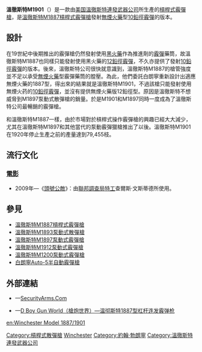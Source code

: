 {{noteTA
|G1=軍事
|G2=長度單位
|G3=Firearms
}}
{{Infobox Weapon
|name= 溫徹斯特M1901槓桿式霰彈槍<br />{{Lang|en|Winchester Model 1901}}
|image= 
|image_size= 300px
|caption= 
|origin= {{flagcountry|United States|1896}}
|type= [[槓桿式|槓桿式]][[霰彈槍|霰彈槍]]
<!-- Type selection -->
|is_ranged= yes
|is_bladed= 
|is_explosive= 
|is_artillery= 
|is_vehicle= 
|is_missile= 
|is_UK= 
<!-- Service history -->
|service= 
|used_by= 各執法機構及[[驿站马车|驛車]]公司
|wars= 
<!-- Production history -->
|designer= [[約翰·白朗寧|約翰·白朗寧]]
|design_date= 1901年
|manufacturer= [[溫徹斯特連發武器公司|溫徹斯特連發武器公司]]
|unit_cost= 
|production_date= 1901—1920年
|number= 在1901—1920年期間：79,455枝
|variants= 
<!-- General specifications -->
|spec_label= 標準型
|weight= 空槍：3.6[[千克|千克]]（8[[磅|磅]]）
|length= 997[[毫米|毫米]]（39.25[[英寸|英寸]]）
|part_length= 508毫米（20英吋）
|width= 
|height= 
|diameter= 
|crew= 
<!-- Ranged weapon specifications --> 
|cartridge= [[散彈|10鉛徑霰彈]]
|caliber= 19.69×69.85毫米（.78×2.75英吋）
|barrels= 1根，[[滑膛槍炮|滑膛]]，無[[槍口|槍口]]裝置
|action= [[槓桿式|槓桿式]]
|mode= {{Link-en|連發步槍|repeating rifle|連發}}
|rate= 
|velocity= 
|range= 50[[米_(单位)|公尺]]（54.68[[码|码]]，164.04[[英尺|英尺]]）
|max_range= 
|feed= 5發內置式[[彈匣#管式彈倉|管式彈倉]]
|sights= [[機械瞄具|機械瞄具]]：金屬珠狀[[照準器|準星]]
<!-- 火炮規格 -->
|breech= 
|recoil= 
|carriage= 
|elevation= 
|traverse= 
<!-- 刃器規格 --> 
|blade_type= 
|hilt_type= 
|sheath_type= 
|head_type= 
|haft_type= 
<!-- 爆炸物內填炸藥規格 --> 
|filling= 
|filling_weight= 
|detonation= 
|yield= 
<!-- 車輛/飛彈規格 -->
|armour= 
|primary_armament= 
|secondary_arament= 
|engine= 
|engine_power= 
|transmission= 
|payload_capacity= 
|fuel_capacity= 
|pw_ratio= 
|suspension= 
|clearance= 
|vehicle_range= 
|speed= 
|guidance= 
|steering= 
<!-- Missiles only -->
|wingspan= 
|propellant= 
|ceiling= 
|altitude= 
|depth= 
|boost= 
|accuracy= 
|launch_platform= 
|transport= 
}}

'''溫徹斯特M1901'''（{{Lang-en|Winchester Model（M） 1901}}）是一款由[[美国|美国]][[溫徹斯特連發武器公司|溫徹斯特連發武器公司]]所生產的[[槓桿式|槓桿式]][[霰彈槍|霰彈槍]]，是[[溫徹斯特M1887槓桿式霰彈槍|溫徹斯特M1887槓桿式霰彈槍]]發射[[無煙火藥|無煙火藥]]型[[散彈|10鉛徑霰彈]]的版本。

== 設計 ==
在19世紀中後期推出的霰彈槍仍然發射使用[[火药|黑火藥]]作為推進劑的[[霰彈|霰彈]]藥筒，故溫徹斯特M1887也同樣只能發射使用黑火藥的[[霰彈|12鉛徑霰彈]]，不久亦提供了發射[[10鉛徑霰彈|10鉛徑霰彈]]的版本。後來，溫徹斯特公司很快就意識到，溫徹斯特M1887的槍管強度並不足以承受[[無煙火藥|無煙火藥]]型霰彈藥筒的膛壓。為此，他們委託白朗寧重新設計出適應無煙火藥的1887型，得出來的結果就是溫徹斯特M1901，不過該槍只能發射使用無煙火药的[[10鉛徑霰彈|10鉛徑霰彈]]，並沒有提供無煙火藥版12鉛徑型。原因是溫徹斯特不想威脅到M1897泵動式散彈槍的銷量。於是M1901和M1897同時一度成為了溫徹斯特公司最暢銷的霰彈槍。

和溫徹斯特M1887一樣，由於市場對於槓桿式操作霰彈槍的興趣已經大大減少，尤其在溫徹斯特M1897和其他當代的泵動霰彈獵槍推出了以後。溫徹斯特M1901在1920年停止生產之前的產量達到79,455枝。

== 流行文化 ==
=== [[電影|電影]] ===
* 2009年—《[[頭號公敵|頭號公敵]]》：由[[聯邦調查局|聯邦調查局]][[特工|特工]]查爾斯·文斯蒂德所使用。

== 參見 ==
* [[溫徹斯特M1887槓桿式霰彈槍|溫徹斯特M1887槓桿式霰彈槍]]
* [[溫徹斯特M1893泵動式散彈槍|溫徹斯特M1893泵動式散彈槍]]
* [[溫徹斯特M1897泵動式霰彈槍|溫徹斯特M1897泵動式霰彈槍]]
* [[溫徹斯特M1912泵動式霰彈槍|溫徹斯特M1912泵動式霰彈槍]]
* [[溫徹斯特M1200泵動式霰彈槍|溫徹斯特M1200泵動式霰彈槍]]
* [[白朗寧Auto-5半自動霰彈槍|白朗寧Auto-5半自動霰彈槍]]

== 外部連結 ==
* {{en icon}}—[http://securityarms.com/20010315/galleryfiles/1900/1969.htm SecurityArms.Com] {{Wayback|url=http://securityarms.com/20010315/galleryfiles/1900/1969.htm |date=20190210235934 }}
* {{zh-hans icon}}—[http://pewpewpew.work/usa/win/1887/1887.htm D Boy Gun World（槍炮世界）—温彻斯特1887型杠杆连发霰弹枪] {{Wayback|url=http://pewpewpew.work/usa/win/1887/1887.htm |date=20200806002822 }}

{{溫徹斯特連發武器公司槍械及子彈}}
{{約翰·白朗寧}}

[[Category:槓桿式散彈槍|Category:槓桿式散彈槍]]
[[Category:美國霰彈槍|Winchester]]
[[Category:約翰·勃朗寧|Category:約翰·勃朗寧]]
[[Category:溫徹斯特連發武器公司|Category:溫徹斯特連發武器公司]]

[[en:Winchester_Model_1887/1901|en:Winchester Model 1887/1901]]